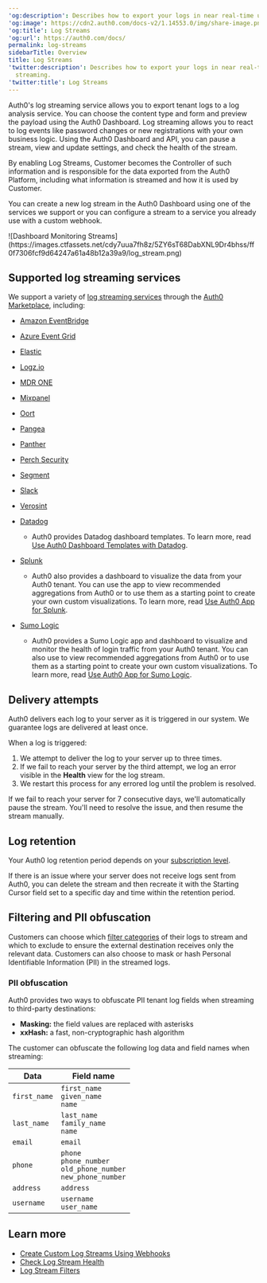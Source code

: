 ---
'og:description': Describes how to export your logs in near real-time using log streaming.
'og:image': https://cdn2.auth0.com/docs-v2/1.14553.0/img/share-image.png
'og:title': Log Streams
'og:url': https://auth0.com/docs/
permalink: log-streams
sidebarTitle: Overview
title: Log Streams
'twitter:description': Describes how to export your logs in near real-time using log
  streaming.
'twitter:title': Log Streams
---
Auth0's log streaming service allows you to export tenant logs to a log analysis service. You can choose the content type and form and preview the payload using the <Tooltip tip="Auth0 Dashboard: Auth0's main product to configure your services." cta="View Glossary" href="/docs/glossary?term=Auth0+Dashboard">Auth0 Dashboard</Tooltip>. Log streaming allows you to react to log events like password changes or new registrations with your own business logic. Using the Auth0 Dashboard and API, you can pause a stream, view and update settings, and check the health of the stream.

<Callout icon="file-lines" color="#0EA5E9" iconType="regular">

By enabling Log Streams, Customer becomes the Controller of such information and is responsible for the data exported from the Auth0 Platform, including what information is streamed and how it is used by Customer.

</Callout>

You can create a new log stream in the Auth0 Dashboard using one of the services we support or you can configure a stream to a service you already use with a custom webhook.

<Frame>![Dashboard Monitoring Streams](https://images.ctfassets.net/cdy7uua7fh8z/5ZY6sT68DabXNL9Dr4bhss/ff0f7306fcf9d64247a61a48b12a39a9/log_stream.png)</Frame>

## Supported log streaming services

We support a variety of [log streaming services](https://marketplace.auth0.com/features/log-streaming) through the [Auth0 Marketplace](https://marketplace.auth0.com), including:

* [Amazon EventBridge](https://marketplace.auth0.com/integrations/amazon-log-streaming)
* [Azure Event Grid](https://marketplace.auth0.com/integrations/azure-log-streaming)
* [Elastic](https://marketplace.auth0.com/integrations/elastic-security)
* [Logz.io](https://marketplace.auth0.com/integrations/logz-io)
* [MDR ONE](https://marketplace.auth0.com/integrations/mdr-one)
* [Mixpanel](https://marketplace.auth0.com/integrations/mixpanel-log-streaming)
* [Oort](https://marketplace.auth0.com/integrations/oort)
* [Pangea](https://marketplace.auth0.com/integrations/pangea-log-streaming)
* [Panther](https://marketplace.auth0.com/integrations/panther-log-stream)
* [Perch Security](https://marketplace.auth0.com/integrations/perch-security-log-streaming)
* [Segment](https://marketplace.auth0.com/integrations/segment-log-streaming)
* [Slack](https://marketplace.auth0.com/integrations/slack-log-streaming)
* [Verosint](https://marketplace.auth0.com/integrations/verosint-log-stream)
* [Datadog](https://marketplace.auth0.com/integrations/datadog-log-streaming)

  + Auth0 provides Datadog dashboard templates. To learn more, read [Use Auth0 Dashboard Templates with Datadog](/docs/customize/log-streams/datadog-dashboard-templates).
* [Splunk](https://marketplace.auth0.com/integrations/splunk-log-streaming)

  + Auth0 also provides a dashboard to visualize the data from your Auth0 tenant. You can use the app to view recommended aggregations from Auth0 or to use them as a starting point to create your own custom visualizations. To learn more, read [Use Auth0 App for Splunk](/docs/customize/log-streams/splunk-dashboard).
* [Sumo Logic](https://marketplace.auth0.com/integrations/sumo-logic-log-streaming)

  + Auth0 provides a Sumo Logic app and dashboard to visualize and monitor the health of login traffic from your Auth0 tenant. You can also use to view recommended aggregations from Auth0 or to use them as a starting point to create your own custom visualizations. To learn more, read [Use Auth0 App for Sumo Logic](/docs/customize/log-streams/sumo-logic-dashboard).

## Delivery attempts

Auth0 delivers each log to your server as it is triggered in our system. We guarantee logs are delivered at least once.

When a log is triggered:

1. We attempt to deliver the log to your server up to three times.
2. If we fail to reach your server by the third attempt, we log an error visible in the **Health** view for the log stream.
3. We restart this process for any errored log until the problem is resolved.

If we fail to reach your server for 7 consecutive days, we'll automatically pause the stream. You'll need to resolve the issue, and then resume the stream manually.

## Log retention

Your Auth0 log retention period depends on your [subscription level](/docs/deploy-monitor/logs/log-data-retention).

If there is an issue where your server does not receive logs sent from Auth0, you can delete the stream and then recreate it with the Starting Cursor field set to a specific day and time within the retention period.

## Filtering and PII obfuscation

Customers can choose which [filter categories](/docs/deploy-monitor/logs/log-event-filters) of their logs to stream and which to exclude to ensure the external destination receives only the relevant data. Customers can also choose to mask or hash Personal Identifiable Information (PII) in the streamed logs.

### PII obfuscation

Auth0 provides two ways to obfuscate PII tenant log fields when streaming to third-party destinations:

* **Masking:** the field values are replaced with asterisks
* **xxHash:** a fast, non-cryptographic hash algorithm

The customer can obfuscate the following log data and field names when streaming:

<table class="table"><thead>
<tr>
<th><strong>Data</strong></th>
<th><strong>Field name</strong></th>
</tr>
</thead>
<tbody>
<tr>
<td><code>first_name</code></td>
<td><code>first_name</code><br/><code>given_name</code><br/><code>name</code></td>
</tr>
<tr>
<td><code>last_name</code></td>
<td><code>last_name</code><br/><code>family_name</code><br/><code>name</code></td>
</tr>
<tr>
<td><code>email</code></td>
<td><code>email</code></td>
</tr>
<tr>
<td><code>phone</code></td>
<td><code>phone</code><br/><code>phone_number</code><br/><code>old_phone_number</code><br/><code>new_phone_number</code></td>
</tr>
<tr>
<td><code>address</code></td>
<td><code>address</code></td>
</tr>
<tr>
<td><code>username</code></td>
<td><code>username</code><br/><code>user_name</code></td>
</tr>
</tbody>
</table>

## Learn more

* [Create Custom Log Streams Using Webhooks](/docs/customize/log-streams/custom-log-streams)
* [Check Log Stream Health](/docs/customize/log-streams/check-log-stream-health)
* [Log Stream Filters](/docs/customize/log-streams/event-filters)